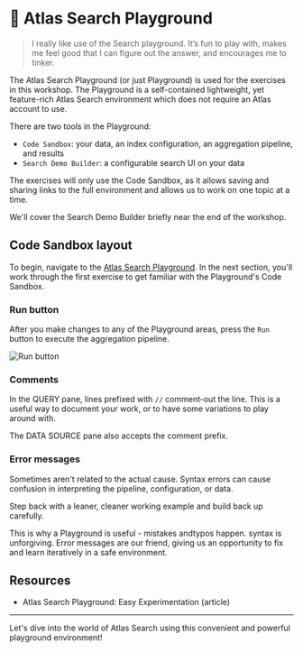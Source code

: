 # 📘 Atlas Search Playground

> I really like use of the Search playground. It’s fun to play with,
> makes me feel good that I can figure out the answer,
> and encourages me to tinker.

The Atlas Search Playground (or just Playground) is used for the exercises in this workshop.
The Playground is a self-contained lightweight, yet feature-rich Atlas Search environment
which does not require an Atlas account to use.

There are two tools in the Playground:
  * `Code Sandbox`: your data, an index configuration, an aggregation pipeline, and results
  * `Search Demo Builder`: a configurable search UI on your data

The exercises will only use the Code Sandbox, as it allows saving and sharing links to
the full environment and allows us to work on one topic at a time.

We'll cover the Search Demo Builder briefly near the end of the workshop.

## Code Sandbox layout

To begin, navigate to the [Atlas Search Playground](https://search-playground.mongodb.com/).
In the next section, you'll work through the first exercise to get familiar with the
Playground's Code Sandbox.

### Run button

After you make changes to any of the Playground areas, press the `Run` button to execute
the aggregation pipeline.

![Run button](/img/playground_run.png)

### Comments

In the QUERY pane, lines prefixed with `//` comment-out the line. This is a useful way to document your work, or to have some variations to play around with.

The DATA SOURCE pane also accepts the comment prefix.

### Error messages

Sometimes aren't related to the actual cause. Syntax errors can cause confusion in interpreting the pipeline, configuration, or data.

Step back with a leaner, cleaner working example and build back up carefully.

This is why a Playground is useful - mistakes andtypos happen. syntax is unforgiving.
Error messages are our friend, giving us an opportunity to fix and learn iteratively in a safe environment.

## Resources
  * <Link to="https://www.mongodb.com/developer/products/atlas/search-playground-intro/">Atlas Search Playground: Easy Experimentation</Link> (article)

------

Let's dive into the world of Atlas Search using this convenient and powerful playground environment!


